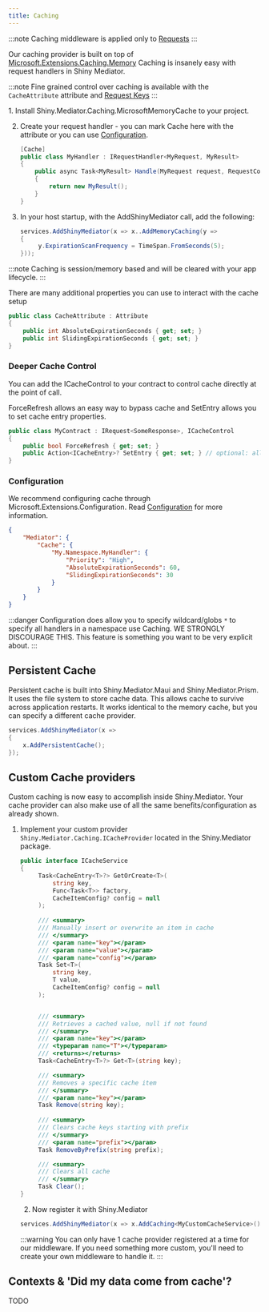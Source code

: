 ```yaml
---
title: Caching
---
```


:::note
Caching middleware is applied only to [Requests](/mediator/requests)
:::

<NugetBadge name="Shiny.Mediator.Caching.MicrosoftMemoryCache" showLabel={true} />

Our caching provider is built on top of [Microsoft.Extensions.Caching.Memory](https://learn.microsoft.com/en-us/dotnet/core/extensions/caching)
Caching is insanely easy with request handlers in Shiny Mediator.

:::note
Fine grained control over caching is available with the `CacheAttribute` attribute and [Request Keys](/mediator/requestkeys)
:::

<Steps>
1. Install Shiny.Mediator.Caching.MicrosoftMemoryCache <NugetBadge name="Shiny.Mediator.Caching.MicrosoftMemoryCache" showLabel={true} /> to your project.

2. Create your request handler - you can mark Cache here with the attribute or you can use [Configuration](./).

   ```csharp
   [Cache]
   public class MyHandler : IRequestHandler<MyRequest, MyResult>
   {
       public async Task<MyResult> Handle(MyRequest request, RequestContext<MyRequest> context, CancellationToken ct)
       {
           return new MyResult();
       }
   }
   ```

3. In your host startup, with the AddShinyMediator call, add the following:

   ```csharp
   services.AddShinyMediator(x => x..AddMemoryCaching(y =>
   {
        y.ExpirationScanFrequency = TimeSpan.FromSeconds(5);
   }));
   ```
</Steps>

:::note
Caching is session/memory based and will be cleared with your app lifecycle. 
:::

There are many additional properties you can use to interact with the cache setup

```csharp
public class CacheAttribute : Attribute
{
    public int AbsoluteExpirationSeconds { get; set; }
    public int SlidingExpirationSeconds { get; set; }
}
```

### Deeper Cache Control

You can add the ICacheControl to your contract to control cache directly at the point of call.

ForceRefresh allows an easy way to bypass cache and SetEntry allows you to set cache entry properties.

```csharp
public class MyContract : IRequest<SomeResponse>, ICacheControl 
{
    public bool ForceRefresh { get; set; }
    public Action<ICacheEntry>? SetEntry { get; set; } // optional: allows you to set cache entry properties
}
```

### Configuration

We recommend configuring cache through Microsoft.Extensions.Configuration.  Read [Configuration](./) for more information.

```json
{
    "Mediator": {
        "Cache": {
            "My.Namespace.MyHandler": {
                "Priority": "High",
                "AbsoluteExpirationSeconds": 60,
                "SlidingExpirationSeconds": 30
            }
        }
    }
}
```

:::danger
Configuration does allow you to specify wildcard/globs `*` to specify all handlers in a namespace use Caching. 
WE STRONGLY DISCOURAGE THIS.  This feature is something you want to be very explicit about.
:::

## Persistent Cache

Persistent cache is built into Shiny.Mediator.Maui and Shiny.Mediator.Prism.  It uses the file system to store cache data.  This allows cache to survive
across application restarts.  It works identical to the memory cache, but you can specify a different cache provider.

```csharp
services.AddShinyMediator(x => 
{
    x.AddPersistentCache();
});

```

## Custom Cache providers

Custom caching is now easy to accomplish inside Shiny.Mediator.  Your cache provider can also make use of all the same benefits/configuration as already shown.


<Steps>

1. Implement your custom provider `Shiny.Mediator.Caching.ICacheProvider` located in the Shiny.Mediator package.
   ```csharp 
   public interface ICacheService
   {
        Task<CacheEntry<T>?> GetOrCreate<T>(
            string key, 
            Func<Task<T>> factory,
            CacheItemConfig? config = null
        );
        
        /// <summary>
        /// Manually insert or overwrite an item in cache
        /// </summary>
        /// <param name="key"></param>
        /// <param name="value"></param>
        /// <param name="config"></param>
        Task Set<T>(
            string key, 
            T value, 
            CacheItemConfig? config = null
        );


        /// <summary>
        /// Retrieves a cached value, null if not found
        /// </summary>
        /// <param name="key"></param>
        /// <typeparam name="T"></typeparam>
        /// <returns></returns>
        Task<CacheEntry<T>?> Get<T>(string key);

        /// <summary>
        /// Removes a specific cache item
        /// </summary>
        /// <param name="key"></param>
        Task Remove(string key);
        
        /// <summary>
        /// Clears cache keys starting with prefix
        /// </summary>
        /// <param name="prefix"></param>
        Task RemoveByPrefix(string prefix);

        /// <summary>
        /// Clears all cache
        /// </summary>
        Task Clear();
   }
   ```

   2. Now register it with Shiny.Mediator
    ```csharp
    services.AddShinyMediator(x => x.AddCaching<MyCustomCacheService>());
    ```

    :::warning
    You can only have 1 cache provider registered at a time for our middleware.  If you need something more custom, you'll need to create your own middleware to handle it.
    :::
</Steps>


## Contexts & 'Did my data come from cache'?


TODO